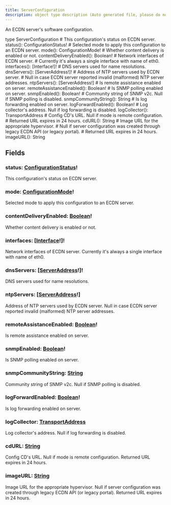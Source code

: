 ```yaml
---
title: ServerConfiguration
description: object type description (Auto generated file, please do not modify)
---
```



An ECDN server's software configuration.

<GQLCodeSnippet>
<GQLLine><GQLKeyword>type</GQLKeyword> ServerConfiguration <GQLOpen /></GQLLine>
<GQLLine> </GQLLine>
	<GQLLine><GQLTab /><GQLComment># This configuration's status on ECDN server.</GQLComment></GQLLine>
	<GQLLine><GQLTab /><GQLName>status</GQLName>(): <GQLLink href="/ecdn-api-enums/ConfigurationStatus">ConfigurationStatus</GQLLink><GQLOperator>!</GQLOperator></GQLLine>
<GQLLine> </GQLLine>
	<GQLLine><GQLTab /><GQLComment># Selected mode to apply this configuration to an ECDN server.</GQLComment></GQLLine>
	<GQLLine><GQLTab /><GQLName>mode</GQLName>(): <GQLLink href="/ecdn-api-enums/ConfigurationMode">ConfigurationMode</GQLLink><GQLOperator>!</GQLOperator></GQLLine>
<GQLLine> </GQLLine>
	<GQLLine><GQLTab /><GQLComment># Whether content delivery is enabled or not.</GQLComment></GQLLine>
	<GQLLine><GQLTab /><GQLName>contentDeliveryEnabled</GQLName>(): <GQLLink href="/ecdn-api-scalars/Boolean">Boolean</GQLLink><GQLOperator>!</GQLOperator></GQLLine>
<GQLLine> </GQLLine>
	<GQLLine><GQLTab /><GQLComment># Network interfaces of ECDN server.</GQLComment></GQLLine>
	<GQLLine><GQLTab /><GQLComment># Currently it's always a single interface with name of eth0.</GQLComment></GQLLine>
	<GQLLine><GQLTab /><GQLName>interfaces</GQLName>(): [<GQLLink href="/ecdn-api-objects/Interface">Interface</GQLLink><GQLOperator>!</GQLOperator>]<GQLOperator>!</GQLOperator></GQLLine>
<GQLLine> </GQLLine>
	<GQLLine><GQLTab /><GQLComment># DNS servers used for name resolutions.</GQLComment></GQLLine>
	<GQLLine><GQLTab /><GQLName>dnsServers</GQLName>(): [<GQLLink href="/ecdn-api-scalars/ServerAddress">ServerAddress</GQLLink><GQLOperator>!</GQLOperator>]<GQLOperator>!</GQLOperator></GQLLine>
<GQLLine> </GQLLine>
	<GQLLine><GQLTab /><GQLComment># Address of NTP servers used by ECDN server.</GQLComment></GQLLine>
	<GQLLine><GQLTab /><GQLComment># Null in case ECDN server reported invalid (malformed) NTP server addresses.</GQLComment></GQLLine>
	<GQLLine><GQLTab /><GQLName>ntpServers</GQLName>(): [<GQLLink href="/ecdn-api-scalars/ServerAddress">ServerAddress</GQLLink><GQLOperator>!</GQLOperator>]</GQLLine>
<GQLLine> </GQLLine>
	<GQLLine><GQLTab /><GQLComment># Is remote assistance enabled on server.</GQLComment></GQLLine>
	<GQLLine><GQLTab /><GQLName>remoteAssistanceEnabled</GQLName>(): <GQLLink href="/ecdn-api-scalars/Boolean">Boolean</GQLLink><GQLOperator>!</GQLOperator></GQLLine>
<GQLLine> </GQLLine>
	<GQLLine><GQLTab /><GQLComment># Is SNMP polling enabled on server.</GQLComment></GQLLine>
	<GQLLine><GQLTab /><GQLName>snmpEnabled</GQLName>(): <GQLLink href="/ecdn-api-scalars/Boolean">Boolean</GQLLink><GQLOperator>!</GQLOperator></GQLLine>
<GQLLine> </GQLLine>
	<GQLLine><GQLTab /><GQLComment># Community string of SNMP v2c. Null if SNMP polling is disabled.</GQLComment></GQLLine>
	<GQLLine><GQLTab /><GQLName>snmpCommunityString</GQLName>(): <GQLLink href="/ecdn-api-scalars/String">String</GQLLink></GQLLine>
<GQLLine> </GQLLine>
	<GQLLine><GQLTab /><GQLComment># Is log forwarding enabled on server.</GQLComment></GQLLine>
	<GQLLine><GQLTab /><GQLName>logForwardEnabled</GQLName>(): <GQLLink href="/ecdn-api-scalars/Boolean">Boolean</GQLLink><GQLOperator>!</GQLOperator></GQLLine>
<GQLLine> </GQLLine>
	<GQLLine><GQLTab /><GQLComment># Log collector's address. Null if log forwarding is disabled.</GQLComment></GQLLine>
	<GQLLine><GQLTab /><GQLName>logCollector</GQLName>(): <GQLLink href="/ecdn-api-scalars/TransportAddress">TransportAddress</GQLLink></GQLLine>
<GQLLine> </GQLLine>
	<GQLLine><GQLTab /><GQLComment># Config CD's URL. Null if mode is remote configuration.</GQLComment></GQLLine>
	<GQLLine><GQLTab /><GQLComment># Returned URL expires in 24 hours.</GQLComment></GQLLine>
	<GQLLine><GQLTab /><GQLName>cdURL</GQLName>(): <GQLLink href="/ecdn-api-scalars/String">String</GQLLink></GQLLine>
<GQLLine> </GQLLine>
	<GQLLine><GQLTab /><GQLComment># Image URL for the appropriate hypervisor.</GQLComment></GQLLine>
	<GQLLine><GQLTab /><GQLComment># Null if server configuration was created through legacy ECDN API (or legacy portal).</GQLComment></GQLLine>
	<GQLLine><GQLTab /><GQLComment># Returned URL expires in 24 hours.</GQLComment></GQLLine>
	<GQLLine><GQLTab /><GQLName>imageURL</GQLName>(): <GQLLink href="/ecdn-api-scalars/String">String</GQLLink></GQLLine>
<GQLLine> </GQLLine>
<GQLLine><GQLClose /></GQLLine>
</GQLCodeSnippet>


## Fields

### status: [ConfigurationStatus](/ecdn-api-enums/ConfigurationStatus)!
This configuration's status on ECDN server.


### mode: [ConfigurationMode](/ecdn-api-enums/ConfigurationMode)!
Selected mode to apply this configuration to an ECDN server.


### contentDeliveryEnabled: [Boolean](/ecdn-api-scalars/Boolean)!
Whether content delivery is enabled or not.


### interfaces: [[Interface](/ecdn-api-objects/Interface)!]!
Network interfaces of ECDN server.
Currently it's always a single interface with name of eth0.


### dnsServers: [[ServerAddress](/ecdn-api-scalars/ServerAddress)!]!
DNS servers used for name resolutions.


### ntpServers: [[ServerAddress](/ecdn-api-scalars/ServerAddress)!]
Address of NTP servers used by ECDN server.
Null in case ECDN server reported invalid (malformed) NTP server addresses.


### remoteAssistanceEnabled: [Boolean](/ecdn-api-scalars/Boolean)!
Is remote assistance enabled on server.


### snmpEnabled: [Boolean](/ecdn-api-scalars/Boolean)!
Is SNMP polling enabled on server.


### snmpCommunityString: [String](/ecdn-api-scalars/String)
Community string of SNMP v2c. Null if SNMP polling is disabled.


### logForwardEnabled: [Boolean](/ecdn-api-scalars/Boolean)!
Is log forwarding enabled on server.


### logCollector: [TransportAddress](/ecdn-api-scalars/TransportAddress)
Log collector's address. Null if log forwarding is disabled.


### cdURL: [String](/ecdn-api-scalars/String)
Config CD's URL. Null if mode is remote configuration.
Returned URL expires in 24 hours.


### imageURL: [String](/ecdn-api-scalars/String)
Image URL for the appropriate hypervisor.
Null if server configuration was created through legacy ECDN API (or legacy portal).
Returned URL expires in 24 hours.


